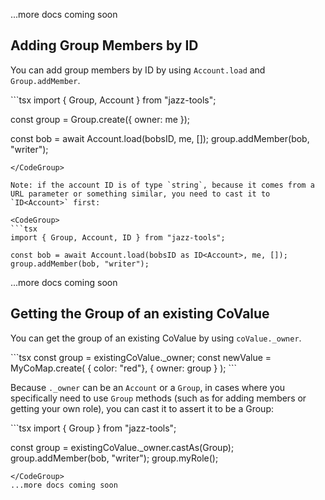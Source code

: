 
...more docs coming soon

## Adding Group Members by ID

You can add group members by ID by using `Account.load` and `Group.addMember`.

<CodeGroup>
```tsx
import { Group, Account } from "jazz-tools";

const group = Group.create({ owner: me });

const bob = await Account.load(bobsID, me, []);
group.addMember(bob, "writer");
```
</CodeGroup>

Note: if the account ID is of type `string`, because it comes from a URL parameter or something similar, you need to cast it to `ID<Account>` first:

<CodeGroup>
```tsx
import { Group, Account, ID } from "jazz-tools";

const bob = await Account.load(bobsID as ID<Account>, me, []);
group.addMember(bob, "writer");
```
</CodeGroup>
...more docs coming soon

## Getting the Group of an existing CoValue

You can get the group of an existing CoValue by using `coValue._owner`.

<CodeGroup>
```tsx
const group = existingCoValue._owner;
const newValue = MyCoMap.create(
  { color: "red"},
  { owner: group }
);
```
</CodeGroup>

Because `._owner` can be an `Account` or a `Group`, in cases where you specifically need to use `Group` methods (such as for adding members or getting your own role), you can cast it to assert it to be a Group:

<CodeGroup>
```tsx
import { Group } from "jazz-tools";

const group = existingCoValue._owner.castAs(Group);
group.addMember(bob, "writer");
group.myRole();
```
</CodeGroup>
...more docs coming soon
